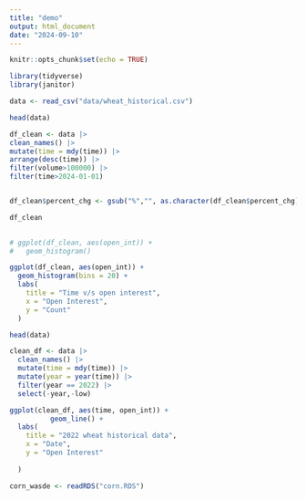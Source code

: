 ```yaml
---
title: "demo"
output: html_document
date: "2024-09-10"
---
```


```r
knitr::opts_chunk$set(echo = TRUE)
```

```r
library(tidyverse)
library(janitor)
```

```r
data <- read_csv("data/wheat_historical.csv")

```

```r
head(data)
```

```r
df_clean <- data |>
clean_names() |>
mutate(time = mdy(time)) |>
arrange(desc(time)) |>
filter(volume>100000) |>
filter(time>2024-01-01)


df_clean$percent_chg <- gsub("%","", as.character(df_clean$percent_chg))

df_clean
  
```

```r

# ggplot(df_clean, aes(open_int)) +
#   geom_histogram()


```

```r
ggplot(df_clean, aes(open_int)) +
  geom_histogram(bins = 20) +
  labs(
    title = "Time v/s open interest",
    x = "Open Interest",
    y = "Count"
  )
```

```r
head(data)
```

```r
clean_df <- data |> 
  clean_names() |>
  mutate(time = mdy(time)) |>
  mutate(year = year(time)) |>
  filter(year == 2022) |>
  select(-year,-low)
```

```r
ggplot(clean_df, aes(time, open_int)) +
          geom_line() +
  labs(
    title = "2022 wheat historical data",
    x = "Date",
    y = "Open Interest"
      
  )
```

```r
corn_wasde <- readRDS("corn.RDS")
```
